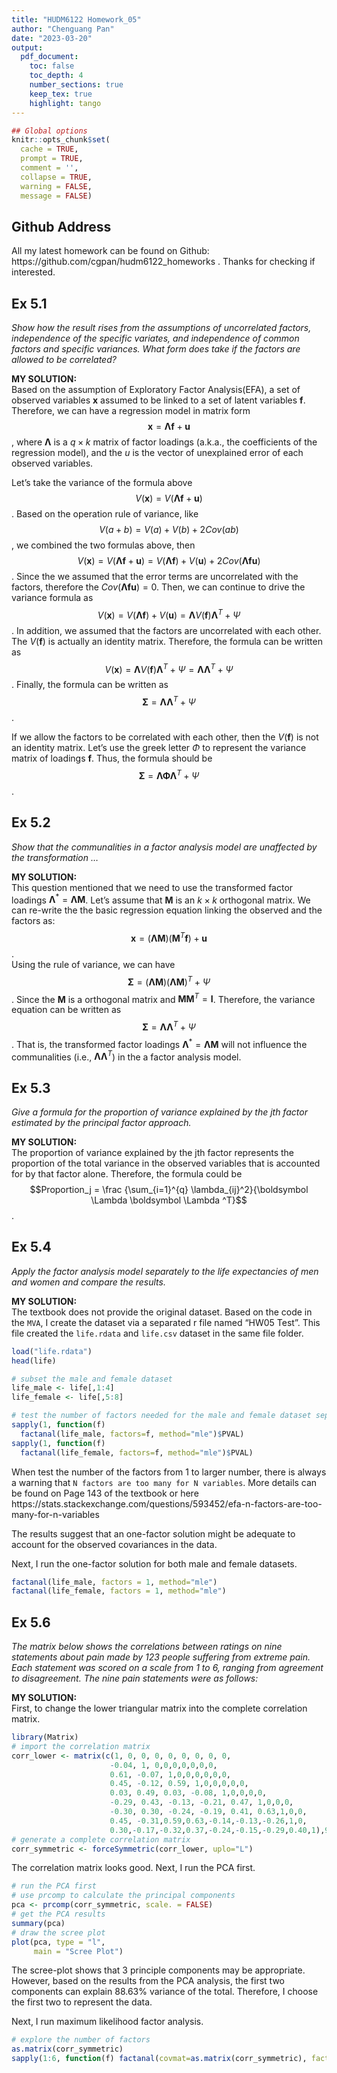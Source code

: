 ```yaml
---
title: "HUDM6122 Homework_05"
author: "Chenguang Pan"
date: "2023-03-20"
output:
  pdf_document:
    toc: false
    toc_depth: 4
    number_sections: true
    keep_tex: true
    highlight: tango
---
```


```r
## Global options
knitr::opts_chunk$set(
  cache = TRUE,
  prompt = TRUE,
  comment = '',
  collapse = TRUE,
  warning = FALSE,
  message = FALSE)
```   

## Github Address  
All my latest homework can be found on Github: https://github.com/cgpan/hudm6122_homeworks . Thanks for checking if interested.


## Ex 5.1  
*Show how the result rises from the assumptions of uncorrelated factors, independence of the specific variates, and independence of common factors and specific variances. What form does take if the factors are allowed to be correlated?*  
  
  
**MY SOLUTION:**   
Based on the assumption of Exploratory Factor Analysis(EFA), a set of observed variables **x** assumed to be linked to a set of latent variables **f**. Therefore, we can have a regression model in matrix form $$\boldsymbol x=\boldsymbol\Lambda \boldsymbol f + \boldsymbol u$$, where $\boldsymbol \Lambda$ is a $q \times k$ matrix of factor loadings (a.k.a., the coefficients of the regression model), and the *u* is the vector of unexplained error of each observed variables.  

Let's take the variance of the formula above $$V(\boldsymbol x) = V(\boldsymbol\Lambda \boldsymbol f + \boldsymbol u)$$. Based on the operation rule of variance, like $$V(a+b)= V(a) + V(b) + 2Cov(ab)$$, we combined the two formulas above, then $$V(\boldsymbol x) = V(\boldsymbol\Lambda \boldsymbol f + \boldsymbol u) = V(\boldsymbol\Lambda \boldsymbol f) + V(\boldsymbol u) + 2 Cov(\boldsymbol\Lambda \boldsymbol f \boldsymbol u)$$. Since the we assumed that the error terms are uncorrelated with the factors, therefore the $Cov(\boldsymbol\Lambda \boldsymbol f \boldsymbol u)=0$. Then, we can continue to drive the variance formula as $$V(\boldsymbol x) = V(\boldsymbol\Lambda \boldsymbol f) + V(\boldsymbol u) = \boldsymbol\Lambda V(\boldsymbol f) \boldsymbol\Lambda^T + \Psi$$. In addition, we assumed that the factors are uncorrelated with each other. The $V(\boldsymbol f)$ is actually an identity matrix. Therefore, the formula can be written as $$V(\boldsymbol x) = \boldsymbol\Lambda V(\boldsymbol f) \boldsymbol\Lambda^T + \Psi = \boldsymbol\Lambda \boldsymbol\Lambda^T + \Psi$$. Finally, the formula can be written as $$\boldsymbol \Sigma = \boldsymbol\Lambda \boldsymbol\Lambda^T + \Psi$$.  

If we allow the factors to be correlated with each other, then the $V(\boldsymbol f)$ is not an identity matrix. Let's use the greek letter $\Phi$ to represent the variance matrix of loadings **f**. Thus, the formula should be $$\boldsymbol \Sigma = \boldsymbol\Lambda \boldsymbol \Phi \boldsymbol\Lambda^T + \Psi$$.  

## Ex 5.2  
*Show that the communalities in a factor analysis model are unaffected by the transformation ...*  
  
**MY SOLUTION:**   
This question mentioned that we need to use the transformed factor loadings $\boldsymbol \Lambda ^* = \boldsymbol \Lambda \boldsymbol M$. Let's assume that $\boldsymbol M$ is an $k \times k$ orthogonal matrix. We can re-write the the basic regression equation linking the observed and the factors as: $$\boldsymbol x=(\boldsymbol\Lambda \boldsymbol M)( \boldsymbol M^T \boldsymbol f) + \boldsymbol u$$.   
Using the rule of variance, we can have $$\boldsymbol \Sigma = (\boldsymbol\Lambda \boldsymbol M)(\boldsymbol\Lambda \boldsymbol M)^T + \Psi$$. Since the $\boldsymbol M$ is a orthogonal matrix and $\boldsymbol M \boldsymbol M^T = \boldsymbol I$. Therefore, the variance equation can be written as  $$\boldsymbol \Sigma = \boldsymbol\Lambda \boldsymbol\Lambda^T + \Psi$$. That is, the transformed factor loadings $\boldsymbol \Lambda ^* = \boldsymbol \Lambda \boldsymbol M$ will not influence the communalities (i.e., $\boldsymbol\Lambda \boldsymbol\Lambda^T$) in the a factor analysis model.  


## Ex 5.3    
*Give a formula for the proportion of variance explained by the jth factor estimated by the principal factor approach.*  
  
**MY SOLUTION:**   
The proportion of variance explained by the jth factor represents the proportion of the total variance in the observed variables that is accounted for by that factor alone. Therefore, the formula could be $$Proportion_j = \frac {\sum_{i=1}^{q} \lambda_{ij}^2}{\boldsymbol \Lambda \boldsymbol \Lambda ^T}$$.  

## Ex 5.4    
*Apply the factor analysis model separately to the life expectancies of men and women and compare the results.*  
  
**MY SOLUTION:**   
The textbook does not provide the original dataset. Based on the code in the `MVA`, I create the dataset via a separated r file named "HW05 Test". This file created the `life.rdata` and `life.csv` dataset in the same file folder. 
```r
load("life.rdata")
head(life)

# subset the male and female dataset
life_male <- life[,1:4]
life_female <- life[,5:8]

# test the number of factors needed for the male and female dataset separately
sapply(1, function(f)
  factanal(life_male, factors=f, method="mle")$PVAL)
sapply(1, function(f)
  factanal(life_female, factors=f, method="mle")$PVAL)
```

When test the number of the factors from 1 to larger number, there is always a warning that `N factors are too many for N variables`. More details can be found on Page 143 of the textbook or here https://stats.stackexchange.com/questions/593452/efa-n-factors-are-too-many-for-n-variables

The results suggest that an one-factor solution might be adequate to account for the observed covariances in the data.   

Next, I run the one-factor solution for both male and female datasets.
```r
factanal(life_male, factors = 1, method="mle")
factanal(life_female, factors = 1, method="mle")
```


## Ex 5.6    
*The matrix below shows the correlations between ratings on nine statements about pain made by 123 people suffering from extreme pain. Each statement was scored on a scale from 1 to 6, ranging from agreement to disagreement. The nine pain statements were as follows:*  
  
**MY SOLUTION:**  
First, to change the lower triangular matrix into the complete correlation matrix.
```r
library(Matrix)
# import the correlation matrix
corr_lower <- matrix(c(1, 0, 0, 0, 0, 0, 0, 0, 0,
                      -0.04, 1, 0,0,0,0,0,0,0,
                      0.61, -0.07, 1,0,0,0,0,0,0,
                      0.45, -0.12, 0.59, 1,0,0,0,0,0,
                      0.03, 0.49, 0.03, -0.08, 1,0,0,0,0,
                      -0.29, 0.43, -0.13, -0.21, 0.47, 1,0,0,0,
                      -0.30, 0.30, -0.24, -0.19, 0.41, 0.63,1,0,0, 
                      0.45, -0.31,0.59,0.63,-0.14,-0.13,-0.26,1,0,
                      0.30,-0.17,-0.32,0.37,-0.24,-0.15,-0.29,0.40,1),9,9, byrow = T)
# generate a complete correlation matrix
corr_symmetric <- forceSymmetric(corr_lower, uplo="L")
```   
The correlation matrix looks good. Next, I run the PCA first.  
```r
# run the PCA first
# use prcomp to calculate the principal components
pca <- prcomp(corr_symmetric, scale. = FALSE)
# get the PCA results
summary(pca)
# draw the scree plot 
plot(pca, type = "l", 
     main = "Scree Plot")
```  
The scree-plot shows that 3 principle components may be appropriate. However, based on the results from the PCA analysis, the first two components can explain 88.63% variance of the total. Therefore, I choose the first two to represent the data.  

Next, I run maximum likelihood factor analysis.
```r
# explore the number of factors
as.matrix(corr_symmetric)
sapply(1:6, function(f) factanal(covmat=as.matrix(corr_symmetric), factors=f, method="mle", n.obs = 123)$PVAL)
```


